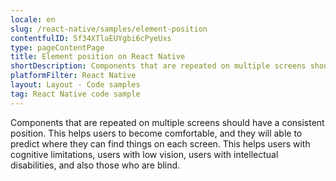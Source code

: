 ```yaml
---
locale: en
slug: /react-native/samples/element-position
contentfulID: 5f34XTlaEUYgbi6cPyeUxs
type: pageContentPage
title: Element position on React Native
shortDescription: Components that are repeated on multiple screens should have a consistent position.
platformFilter: React Native
layout: Layout - Code samples
tag: React Native code sample
---
```


Components that are repeated on multiple screens should have a consistent position. This helps users to become comfortable, and they will able to predict where they can find things on each screen. This helps users with cognitive limitations, users with low vision, users with intellectual disabilities, and also those who are blind.

<CodeSample id="element-position" locale="en" platform="react native"/>